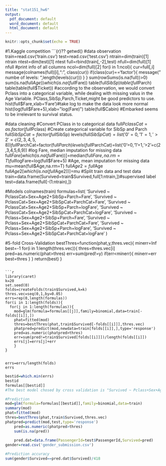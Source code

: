```yaml
---
title: "stat151_hw6"
output:
  pdf_document: default
  word_document: default
  html_document: default
---
```


```r
knitr::opts_chunk$set(echo = TRUE)
```

#1.Kaggle competition 
```{r}??
getwd()
#data observation
train=read.csv('train.csv')
test=read.csv('test.csv')
ntrain=dim(train)[1]
ntrain
ntest=dim(test)[1]
ntest
full=rbind(train[,-2],test)
nfull=dim(full)[1]
nfull
#print info of all columns
ncol=dim(full)[2]
for(i in 1:ncol){
  cur=full[,i]
  message(colnames(full)[i],": ", class(cur))
  if(class(cur)=='factor'){
    message("    numbe of levels: ",length(levels(cur)))
  }
}
sum(rowSums(is.na(full))>0)
sum(is.na(full$Age))
which(is.na(full$Fare))
table(full$SibSp)
table(full$Parch)
table(table(full$Ticket))
 #according to the observation, we would convert Pclass into a categorical variable, while dealing with missing valus in the Age Variable. PClass,SibSp,Parch,Ticket,might be good predictors to use. 
hist(full$Fare,xlab='Fare')#take log to make the data look more normal
hist(log(full$Fare+5),xlab="log(Fare)")
table(full$Cabin)
#Embarked seems to be irrelevant to survival status. 


#data cleaning
#Convert PClass in to categorical data
full$PclassCat=as.factor(full$Pclass)
#Create categorical variable for SibSp and Parch
full$SibSpCat=factor(full$SibSp)
levels(full$SibSpCat)=list('0'=0,'1'=1,'>2'=c(2,3,4,5,8))
full$ParchCat=factor(full$Parch)
levels(full$ParchCat)=list('0'=0,'1'=1,'>2'=c(2,3,4,5,6,9))
#log Fare, median imputation for missing data 
full$Fare[which(is.na(full$Fare))]=median(full$Fare,na.rm=T)
full$logFare=log(full$Fare+5)
#Age, mean imputation for missing data
mu=mean(full$Age,na.rm=T)
full$Age2=full$Age
full$Age2[which(is.na(full$Age2))]=mu
#Split train data and test data
train=data.frame(Survived=train$Survived,full[1:ntrain,])#supervised label 
test=data.frame(full[-(1:ntrain),])


#Models
colnames(train)
formulas=list(
  'Survived ~ PclassCat+Sex+Age2+SibSp+Parch+Fare',
'Survived ~ PclassCat+Sex+Age2+SibSpCat+ParchCat+Fare',
'Survived ~ PclassCat+Sex+Age2+SibSp+Parch+logFare',
'Survived ~ PclassCat+Sex+Age2+SibSpCat+ParchCat+logFare',
'Survived ~ Pclass+Sex+Age2+SibSp+Parch+Fare',
'Survived ~ Pclass+Sex+Age2+SibSpCat+ParchCat+Fare',
'Survived ~ Pclass+Sex+Age2+SibSp+Parch+logFare',
'Survived ~ Pclass+Sex+Age2+SibSpCat+ParchCat+logFare'
)


#5-fold Cross-Validation
bestThres=function(phat,y,thres.vec){
  minerr=Inf
  best=-1
  for(i in 1:length(thres.vec)){
    thres=thres.vec[i]
    pred=as.numeric(phat>thres)
    err=sum(pred!=y)
    if(err<minerr){
      minerr=err
      best=thres
    }
  }
  return(best)
}

```

```r
library(caret)
k=20
set.seed(0)
folds=createFolds(train$Survived,k=k)
thres.vec=seq(0,1,by=0.05)
errs=rep(0,length(formulas))
for(i in 1:length(folds)){
  for(j in 1:length(formulas)){
    mod=glm(formula=formulas[[j]],family=binomial,data=train[-folds[[i]],])
    phat=fitted(mod)
    thres=bestThres(phat,train$Survived[-folds[[i]]],thres.vec)
    phatpred=predict(mod,newdata=train[folds[[i]],],type='response')
    pred=as.numeric(phatpred>thres)
    err=sum(pred!=train$Survived[folds[[i]]])/length(folds[[i]])
    errs[j]=errs[j]+err
    }
}


errs=errs/length(folds)
errs

```

```r
bestid=which.min(errs)
bestid
formulas[[bestid]]
#The best model chosed by cross validation is "Survived ~ Pclass+Sex+Age2+SibSpCat+ParchCat+Fare"


```

```r
#Prediction
mod=glm(formula=formulas[[bestid]],family=binomial,data=train)
summary(mod)
phat=fitted(mod)
thres=bestThres(phat,train$Survived,thres.vec)
phatpred=predict(mod,test,type='response')
    pred=as.numeric(phatpred>thres)
    sum(is.na(pred))
    
    pred.dat=data.frame(PassengerId=test$PassengerId,Survived=pred)
gender=read.csv('gender_submission.csv')

#Prediction accuracy
sum(gender$Survived==pred.dat$Survived)/418


```

